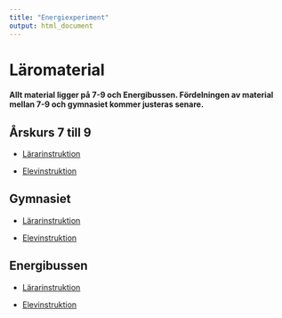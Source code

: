 ```yaml
---
title: "Energiexperiment"
output: html_document
---
```


# Läromaterial {.tabset .tabset-fade}
#### Allt material ligger på 7-9 och Energibussen. Fördelningen av material mellan 7-9 och gymnasiet kommer justeras senare.

## Årskurs 7 till 9

- [Lärarinstruktion](teachers_7.html)

- [Elevinstruktion](students_7.html)

##  Gymnasiet

- [Lärarinstruktion](teachers_GN.html)

- [Elevinstruktion](students_GN.html)


##  Energibussen

- [Lärarinstruktion](teachers_Buss.html)

- [Elevinstruktion](students_Buss.html)
